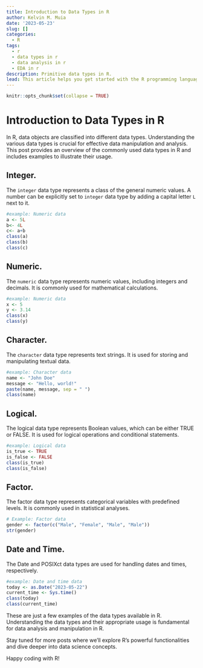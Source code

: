 ```yaml
---
title: Introduction to Data Types in R
author: Kelvin M. Muia
date: '2023-05-23'
slug: []
categories:
  - R
tags:
  - r
  - data types in r
  - data analysis in r
  - EDA in r
description: Primitive data types in R.
lead: This article helps you get started with the R programming language by getting accustomed to some of its data types.
---
```


```r
knitr::opts_chunk$set(collapse = TRUE)
```


<!--more-->

# Introduction to Data Types in R

In R, data objects are classified into different data types. Understanding the various data types is crucial for effective data manipulation and analysis. This post provides an overview of the commonly used data types in R and includes examples to illustrate their usage.


## Integer.  

The `integer` data type represents a class of the general numeric values. A number can be explicitly set to `integer` data type by adding a capital letter `L` next to it.

```r
#example: Numeric data
a <- 5L
b<- 4L
c<- a+b
class(a)
class(b)
class(c)
```


## Numeric.  


The `numeric` data type represents numeric values, including integers and decimals. It is commonly used for mathematical calculations.


```r
#example: Numeric data
x <- 5
y <- 3.14
class(x)
class(y)
```


## Character.   

The `character` data type represents text strings. It is used for storing and manipulating textual data.

```r
#example: Character data
name <- "John Doe"
message <- "Hello, world!"
paste(name, message, sep = " ")
class(name)
```

## Logical.  

The logical data type represents Boolean values, which can be either TRUE or FALSE. It is used for logical operations and conditional statements.


```r
#example: Logical data
is_true <- TRUE
is_false <- FALSE
class(is_true)
class(is_false)
```


## Factor.   

The factor data type represents categorical variables with predefined levels. It is commonly used in statistical analyses.

```r
# Example: Factor data
gender <- factor(c("Male", "Female", "Male", "Male"))
str(gender)
```


## Date and Time.   

The Date and POSIXct data types are used for handling dates and times, respectively.  


```r
#example: Date and time data
today <- as.Date("2023-05-22")
current_time <- Sys.time()
class(today)
class(current_time)
```


These are just a few examples of the data types available in R. Understanding the data types and their appropriate usage is fundamental for data analysis and manipulation in R.

Stay tuned for more posts where we'll explore R's powerful functionalities and dive deeper into data science concepts.

Happy coding with R!